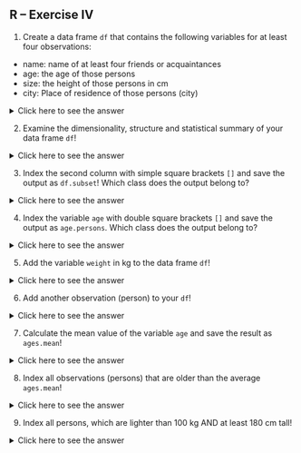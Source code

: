 ::: {#main .site-main role="main"}
::: entry-header
# R -- Exercise IV {#r-exercise-iv .entry-title}
:::

::: entry-content
1) Create a data frame `df` that contains the following variables for at least four observations:

-   name: name of at least four friends or acquaintances
-   age: the age of those persons
-   size: the height of those persons in cm
-   city: Place of residence of those persons (city)

<details>
  <summary>Click here to see the answer</summary>
``` r
df <- data.frame(
  name = c("Anna", "Otto", "Natan", "Ede"), 
  age  = c(66, 53, 22, 36),
  size = c(170, 174, 182, 180),
  city = c("Hamburg", "Berlin", "Berlin", "Cologne")
  )

df
##    name age size    city
## 1  Anna  66  170 Hamburg
## 2  Otto  53  174  Berlin
## 3 Natan  22  182  Berlin
## 4   Ede  36  180 Cologne
```
</details>

2) Examine the dimensionality, structure and statistical summary of your data frame `df`!

<details>
  <summary>Click here to see the answer</summary>
``` r
dim(df)
## [1] 4 4

str(df)
## 'data.frame':    4 obs. of  4 variables:
##  $ name: Factor w/ 4 levels "Anna","Ede","Natan",..: 1 4 3 2
##  $ age : num  66 53 22 36
##  $ size: num  170 174 182 180
##  $ city: Factor w/ 3 levels "Berlin","Cologne",..: 3 1 1 2

summary(df)
##     name        age             size            city  
##  Anna :1   Min.   :22.00   Min.   :170.0   Berlin :2  
##  Ede  :1   1st Qu.:32.50   1st Qu.:173.0   Cologne:1  
##  Natan:1   Median :44.50   Median :177.0   Hamburg:1  
##  Otto :1   Mean   :44.25   Mean   :176.5              
##            3rd Qu.:56.25   3rd Qu.:180.5              
##            Max.   :66.00   Max.   :182.0
```
</details>

3) Index the second column with simple square brackets `[]` and save the output as `df.subset`! Which class does the output belong to?

<details>
  <summary>Click here to see the answer</summary>
``` r
df.subset <- df[2]

df.subset
##   age
## 1  66
## 2  53
## 3  22
## 4  36

class(df.subset)
## [1] "data.frame"
```
</details>

4) Index the variable `age` with double square brackets `[]` and save the output as `age.persons`. Which class does the output belong to?

<details>
  <summary>Click here to see the answer</summary>
``` r
age.persons <- df[["alter"]]

# oder

age.persons <- df[[2]]

age.persons
## [1] 66 53 22 36

class(age.persons)
## [1] "numeric"
```
</details>

5) Add the variable `weight` in kg to the data frame `df`!

<details>
  <summary>Click here to see the answer</summary>
``` r
df$weight <- c(115, 110.2, 95, 87)

df
##    name age size    city weight
## 1  Anna  66  170 Hamburg  115.0
## 2  Otto  53  174  Berlin  110.2
## 3 Natan  22  182  Berlin   95.0
## 4   Ede  36  180 Cologne   87.0
```
</details>

6) Add another observation (person) to your `df`!

<details>
  <summary>Click here to see the answer</summary>
``` r
new.person <- data.frame(
  "name"   = "Anna",
  "age"    = 32,
  "size"   = 174,
  "weight" = 63,
  "city"   = "Hamburg"
)

df <- rbind(df, new.person)

df
##    name age size    city weight
## 1  Anna  66  170 Hamburg  115.0
## 2  Otto  53  174  Berlin  110.2
## 3 Natan  22  182  Berlin   95.0
## 4   Ede  36  180 Cologne   87.0
## 5  Anna  32  174 Hamburg   63.0
```
</details>

7) Calculate the mean value of the variable `age` and save the result as `ages.mean`!

<details>
  <summary>Click here to see the answer</summary>
``` r
ages.mean <- mean(df$age)
```
</details>

8) Index all observations (persons) that are older than the average `ages.mean`!

<details>
  <summary>Click here to see the answer</summary>
``` r
df[df$age > ages.mean, ]
```
</details>

9) Index all persons, which are lighter than 100 kg AND at least 180 cm tall!

<details>
  <summary>Click here to see the answer</summary>
``` r
df[df$weight = 180, ]
##    name age size    city weight
## 3 Natan  22  182  Berlin     95
## 4   Ede  36  180 Cologne     87

# or

subset(df, df$weight = 180)
##    name age size    city weight
## 3 Natan  22  182  Berlin     95
## 4   Ede  36  180 Cologne     87
```
</details>
:::
:::
